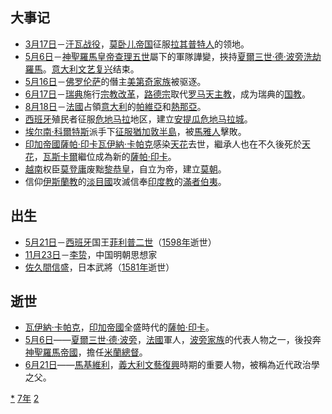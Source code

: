 {{yearTOC|1527|明'''[[嘉靖|嘉靖]]六年'''；越南'''[[統元|統元]]六年'''，'''[[明德_(莫登庸)|明德]]元年'''；日本'''[[大永|大永]]七年'''}}
== 大事记 ==
*[[3月17日|3月17日]]－[[汗瓦战役|汗瓦战役]]，[[莫卧儿帝国|莫卧儿帝国]]征服[[拉其普特人|拉其普特人]]的领地。
*[[5月6日|5月6日]]－[[查理五世_(神圣罗马帝国)|神聖羅馬皇帝查理五世]]屬下的軍隊譁變，挾持[[夏爾三世·德·波旁|夏爾三世·德·波旁]][[羅馬之劫_(1527年)|洗劫羅馬]]。[[意大利|意大利]][[文艺复兴|文艺复兴]]结束。
*[[5月16日|5月16日]]－[[佛罗伦萨共和国|佛罗伦萨]]的僭主[[美第奇家族|美第奇家族]]被驱逐。
*[[6月17日|6月17日]]－[[瑞典|瑞典]]施行[[宗教改革|宗教改革]]，[[路德宗|路德宗]]取代[[罗马天主教|罗马天主教]]，成为瑞典的[[国教|国教]]。
*[[8月18日|8月18日]]－[[法國|法國]]占領[[意大利|意大利]]的[[帕維亞|帕維亞]]和[[熱那亞|熱那亞]]。
*[[西班牙|西班牙]]殖民者征服[[危地马拉|危地马拉]]地区，建立[[安地瓜|安提瓜危地马拉城]]。
*[[埃尔南·科爾特斯|埃尔南·科爾特斯]]派手下{{le|弗朗西斯科·蒙特霍|Francisco de Montejo}}[[西班牙征服猶加敦|征服猶加敦半島]]，被[[馬雅人|馬雅人]]擊敗。
*[[印加帝國|印加帝國]][[薩帕·印卡|薩帕·印卡]][[瓦伊納·卡帕克|瓦伊納·卡帕克]]感染[[天花|天花]]去世，繼承人{{le|尼南·庫尤奇|Ninan Cuyochi}}也在不久後死於[[天花|天花]]，[[瓦斯卡爾|瓦斯卡爾]]繼位成為新的[[薩帕·印卡|薩帕·印卡]]。
*[[越南|越南]]权臣[[莫登庸|莫登庸]]废黜[[黎恭皇|黎恭皇]]，自立为帝，建立[[莫朝|莫朝]]。
*信仰[[伊斯蘭教|伊斯蘭教]]的[[淡目國|淡目國]]攻滅信奉[[印度教|印度教]]的[[滿者伯夷|滿者伯夷]]。

== 出生 ==
* [[5月21日|5月21日]]－[[西班牙|西班牙]]国王[[腓力二世_(西班牙)|菲利普二世]]（[[1598年|1598年]]逝世）
* [[11月23日|11月23日]]－[[李贽|李贽]]，中国明朝思想家
* [[佐久間信盛|佐久間信盛]]，日本武將（[[1581年|1581年]]逝世）

== 逝世 ==
{{Wikisource year mention}}
*[[瓦伊納·卡帕克|瓦伊納·卡帕克]]，[[印加帝國|印加帝國]]全盛時代的[[薩帕·印卡|薩帕·印卡]]。
*[[5月6日|5月6日]]——[[夏爾三世·德·波旁|夏爾三世·德·波旁]]，[[法國|法國]]軍人，[[波旁家族|波旁家族]]的代表人物之一，後投奔[[神聖羅馬帝國|神聖羅馬帝國]]，擔任[[米蘭|米蘭]][[總督|總督]]。
*[[6月21日|6月21日]]——[[馬基維利|馬基維利]]，[[義大利|義大利]][[文藝復興|文藝復興]]時期的重要人物，被稱為近代政治學之父。

[[Category:1527年|*]]
[[Category:1520年代|7年]]
[[Category:16世纪各年|2]]